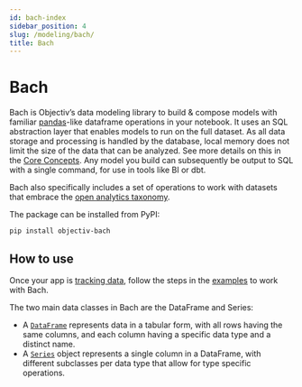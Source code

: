 ```yaml
---
id: bach-index
sidebar_position: 4
slug: /modeling/bach/
title: Bach
---
```


# Bach

Bach is Objectiv’s data modeling library to build & compose models with familiar [pandas](https://pandas.pydata.org/docs/reference/index.html)-like dataframe operations in your notebook. It uses
an SQL abstraction layer that enables models to run on the full dataset. As all data storage and processing
is handled by the database, local memory does not limit the size of the data that can be analyzed. See more
details on this in the [Core Concepts](/modeling/bach/core-concepts.mdx). Any model you build can subsequently be output
to SQL with a single command, for use in tools like BI or dbt.

Bach also specifically includes a set of operations to work with datasets that embrace the
[open analytics taxonomy](/docs/taxonomy/).

The package can be installed from PyPI:

```console
pip install objectiv-bach
```

## How to use

Once your app is [tracking data](/docs/tracking/), follow the steps in the [examples](/modeling/bach/examples.mdx)
to work with Bach.

The two main data classes in Bach are the DataFrame and Series:

* A [`DataFrame`](/modeling/bach/api-reference/DataFrame/bach.DataFrame.mdx) represents data in a tabular form, with all rows having the same columns, and each
column having a specific data type and a distinct name.
* A [`Series`](/modeling/bach/api-reference/Series/bach.Series.mdx) object represents a single column in a DataFrame, with different subclasses per data
type that allow for type specific operations.
